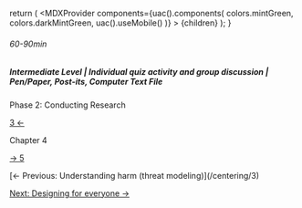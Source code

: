 
  return (
    <MDXProvider
      components={uac().components(
        colors.mintGreen,
        colors.darkMintGreen,
        uac().useMobile()
      )}
    >
      {children}
    </MDXProvider>
  );
}

[comment]: # "↓↓↓ Editable ↓↓↓"

###### 60-90min

##### Intermediate Level | Individual quiz activity and group discussion | Pen/Paper, Post-its, Computer Text File

<ChapterInfo color={colors.mintGreen}>
Phase 2: Conducting Research

[3 ←](/centering/3)

Chapter 4

[→ 5](/research/5)

</ChapterInfo>

<ResearchMethods />

<ChapterFooterNav>
[← Previous: Understanding harm (threat modeling)](/centering/3)

[Next: Designing for everyone →](/research/5)

</ChapterFooterNav>
